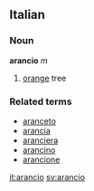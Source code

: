 ==Italian==
===Noun===
'''arancio''' ''m''

# [[orange]] tree

===Related terms===
*[[aranceto]]
*[[arancia]]
*[[aranciera]]
*[[arancino]]
*[[arancione]]

[[it:arancio]]
[[sv:arancio]]